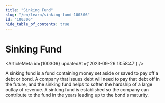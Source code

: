 ```yaml
---
title: "Sinking Fund"
slug: "/en/learn/sinking-fund-100306"
id: "100306"
hide_table_of_contents: true
---
```



# Sinking Fund

<ArticleMeta id={100306} updatedAt={'2023-09-26 13:58:47'} />
<div className='border-solid border-b border-t-0 my-4 border-[var(--ifm-color-gray-300)]' />

A sinking fund is a fund containing money set aside or saved to pay off a debt or bond. A company that issues debt will need to pay that debt off in the future, and the sinking fund helps to soften the hardship of a large outlay of revenue. A sinking fund is established so the company can contribute to the fund in the years leading up to the bond's maturity.
